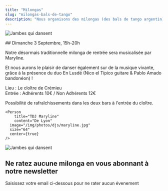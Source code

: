 ```yaml
---
title: "Milongas"
slug: "milongas-bals-de-tango"
description: "Nous organisons des milongas (des bals de tango argentin) dans les alentours de Crémieu. Avec de la bonne musique, une ambiance décontractée et de quoi grignoter pour danser !"
---
```



<Container>

<TextWithImage order="imageText">

<Image
  slot="content1"
  src="/img/photos/milongas/milongacloitre2.jpeg"
  aspectRatio="16:9"
  width={800}
  format="webp"
  alt="Jambes qui dansent"
/>

<section slot='content2'>
## Dimanche 3 Septembre, 15h-20h

Notre désormais traditionnelle milonga de rentrée sera musicalisée par Maryline.

Et nous aurons le plaisir de danser également sur de la musique vivante, grâce à la présence du duo En Lusdé (Nico el Típico guitare & Pablo Amado bandonéon) !

Lieu : Le cloître de Crémieu  
Entrée : Adhérents 10€ / Non Adhérents 12€

Possibilité de rafraîchissements dans les deux bars à l'entrée du cloître.

    <Person
        title="TDJ Maryline"
        content="De Lyon"
      image="/img/photos/djs/maryline.jpg"
      size="64"
      center={true}
    />

</section>
</TextWithImage>

<TextWithImage order="imageText">

<Image
  slot="content2"
  src="/img/photos/newsletter.jpg"
  aspectRatio="16:9"
  width={800}
  format="webp"
  alt="Jambes qui dansent"
/>

<section slot='content1'>
<h2>Ne ratez aucune milonga en vous abonnant à notre newsletter</h2>

<p>Saisissez votre email ci-dessous pour ne rater aucun évenement</p>
<div class="ml-embedded form-container text-dark" data-form="eVDGbP" />

</section>
</TextWithImage>
</Container>
